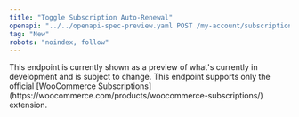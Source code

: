 ```yaml
---
title: "Toggle Subscription Auto-Renewal"
openapi: "../../openapi-spec-preview.yaml POST /my-account/subscriptions/{id}/renew-{action}"
tag: "New"
robots: "noindex, follow"
---
```


<Warning>
    This endpoint is currently shown as a preview of what's currently in development and is subject to change.
</Warning>

<Info>
    This endpoint supports only the official [WooCommerce Subscriptions](https://woocommerce.com/products/woocommerce-subscriptions/) extension.
</Info>
